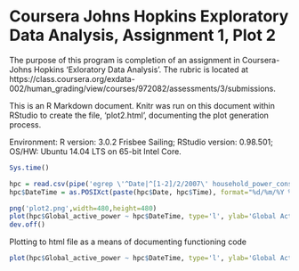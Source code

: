 Coursera Johns Hopkins Exploratory Data Analysis, Assignment 1, Plot 2
========================================================

The purpose of this program is completion of an assignment in Coursera-Johns Hopkins 'Exloratory Data Analysis'.  The rubric is located at https://class.coursera.org/exdata-002/human_grading/view/courses/972082/assessments/3/submissions.  

This is an R Markdown document. Knitr was run on this document within RStudio to create the file, 'plot2.html', documenting the plot generation process.

Environment:  	R version: 3.0.2 Frisbee Sailing; RStudio version: 0.98.501; OS/HW: Ubuntu 14.04 LTS on 65-bit Intel Core.  

```r
Sys.time()

hpc = read.csv(pipe('egrep \'^Date|^[1-2]/2/2007\' household_power_consumption.txt'), header=T, sep=';') #get header and data for the first and second days of Feb 2007
hpc$DateTime = as.POSIXct(paste(hpc$Date, hpc$Time), format="%d/%m/%Y %H:%M:%S") 	#needed for plot

png('plot2.png',width=480,height=480)			
plot(hpc$Global_active_power ~ hpc$DateTime, type='l', ylab='Global Active Power (kilowatts)',xlab='')
dev.off()
```

Plotting to html file as a means of documenting functioning code
```r
plot(hpc$Global_active_power ~ hpc$DateTime, type='l', ylab='Global Active Power (kilowatts)',xlab='')
```


